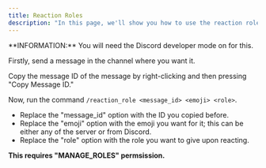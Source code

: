 ```yaml
---
title: Reaction Roles
description: "In this page, we'll show you how to use the reaction roles."
---
```


<Info>
**INFORMATION:** You will need the Discord developer mode on for this.
</Info>

Firstly, send a message in the channel where you want it.

Copy the message ID of the message by right-clicking and then pressing "Copy Message ID."

Now, run the command `/reaction_role <message_id> <emoji> <role>`.

- Replace the "message_id" option with the ID you copied before.
- Replace the "emoji" option with the emoji you want for it; this can be either any of the server or from Discord.
- Replace the "role" option with the role you want to give upon reacting.


**This requires "MANAGE_ROLES" permsission.**